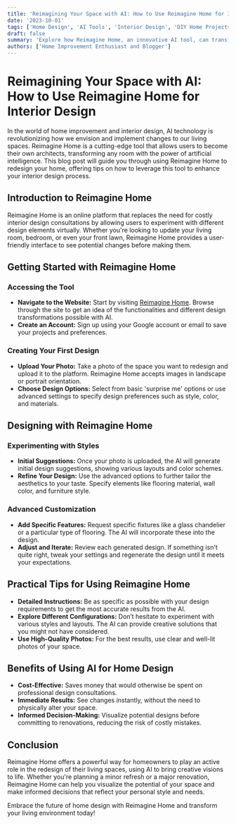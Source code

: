 ```yaml
---
title: 'Reimagining Your Space with AI: How to Use Reimagine Home for Interior Design'
date: '2023-10-01'
tags: ['Home Design', 'AI Tools', 'Interior Design', 'DIY Home Projects']
draft: false
summary: 'Explore how Reimagine Home, an innovative AI tool, can transform the way you design your living spaces. This guide provides a step-by-step walkthrough on using the tool to redesign your home interior effortlessly.'
authors: ['Home Improvement Enthusiast and Blogger']
---
```


# Reimagining Your Space with AI: How to Use Reimagine Home for Interior Design

In the world of home improvement and interior design, AI technology is revolutionizing how we envision and implement changes to our living spaces. Reimagine Home is a cutting-edge tool that allows users to become their own architects, transforming any room with the power of artificial intelligence. This blog post will guide you through using Reimagine Home to redesign your home, offering tips on how to leverage this tool to enhance your interior design process.

## Introduction to Reimagine Home

Reimagine Home is an online platform that replaces the need for costly interior design consultations by allowing users to experiment with different design elements virtually. Whether you're looking to update your living room, bedroom, or even your front lawn, Reimagine Home provides a user-friendly interface to see potential changes before making them.

## Getting Started with Reimagine Home

### Accessing the Tool

- **Navigate to the Website:** Start by visiting [Reimagine Home](https://reimagine.home). Browse through the site to get an idea of the functionalities and different design transformations possible with AI.
- **Create an Account:** Sign up using your Google account or email to save your projects and preferences.

### Creating Your First Design

- **Upload Your Photo:** Take a photo of the space you want to redesign and upload it to the platform. Reimagine Home accepts images in landscape or portrait orientation.
- **Choose Design Options:** Select from basic 'surprise me' options or use advanced settings to specify design preferences such as style, color, and materials.

## Designing with Reimagine Home

### Experimenting with Styles

- **Initial Suggestions:** Once your photo is uploaded, the AI will generate initial design suggestions, showing various layouts and color schemes.
- **Refine Your Design:** Use the advanced options to further tailor the aesthetics to your taste. Specify elements like flooring material, wall color, and furniture style.

### Advanced Customization

- **Add Specific Features:** Request specific fixtures like a glass chandelier or a particular type of flooring. The AI will incorporate these into the design.
- **Adjust and Iterate:** Review each generated design. If something isn't quite right, tweak your settings and regenerate the design until it meets your expectations.

## Practical Tips for Using Reimagine Home

- **Detailed Instructions:** Be as specific as possible with your design requirements to get the most accurate results from the AI.
- **Explore Different Configurations:** Don’t hesitate to experiment with various styles and layouts. The AI can provide creative solutions that you might not have considered.
- **Use High-Quality Photos:** For the best results, use clear and well-lit photos of your space.

## Benefits of Using AI for Home Design

- **Cost-Effective:** Saves money that would otherwise be spent on professional design consultations.
- **Immediate Results:** See changes instantly, without the need to physically alter your space.
- **Informed Decision-Making:** Visualize potential designs before committing to renovations, reducing the risk of costly mistakes.

## Conclusion

Reimagine Home offers a powerful way for homeowners to play an active role in the redesign of their living spaces, using AI to bring creative visions to life. Whether you're planning a minor refresh or a major renovation, Reimagine Home can help you visualize the potential of your space and make informed decisions that reflect your personal style and needs.

Embrace the future of home design with Reimagine Home and transform your living environment today!

